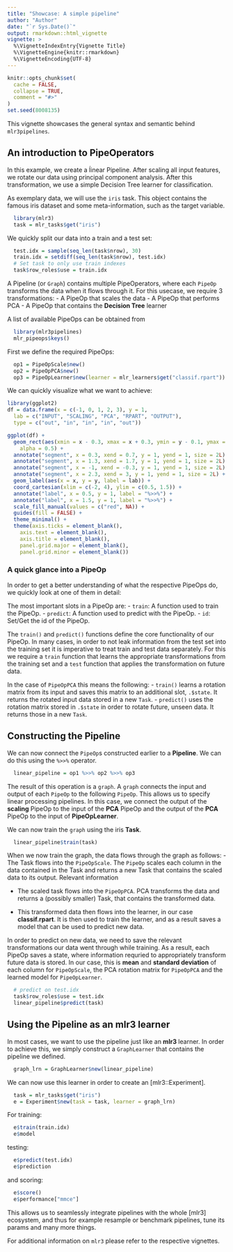 ```yaml
---
title: "Showcase: A simple pipeline"
author: "Author"
date: "`r Sys.Date()`"
output: rmarkdown::html_vignette
vignette: >
  %\VignetteIndexEntry{Vignette Title}
  %\VignetteEngine{knitr::rmarkdown}
  %\VignetteEncoding{UTF-8}
---
```


```r
knitr::opts_chunk$set(
  cache = FALSE,
  collapse = TRUE,
  comment = "#>"
)
set.seed(8008135)
```


This vignette showcases the general syntax and semantic behind `mlr3pipelines`.

## An introduction to PipeOperators

In this example, we create a ĺinear Pipeline. 
After scaling all input features, we rotate our data using principal component analysis.
After this transformation, we use a simple Decision Tree learner for classification.

As exemplary data, we will use the `iris` task.
This object contains the famous iris dataset and some meta-information, such as the target variable.

```r
  library(mlr3)
  task = mlr_tasks$get("iris")
```

We quickly split our data into a train and a test set: 
```r
  test.idx = sample(seq_len(task$nrow), 30)
  train.idx = setdiff(seq_len(task$nrow), test.idx)
  # Set task to only use train indexes
  task$row_roles$use = train.idx
```

A Pipeline (or `Graph`) contains multiple PipeOperators, where each `PipeOp`
transforms the data when it flows through it. For this usecase, we require 3 transformations:
- A PipeOp that scales the data
- A PipeOp that performs PCA
- A PipeOp that contains the **Decision Tree** learner

A list of available PipeOps can be obtained from

```r
  library(mlr3pipelines)
  mlr_pipeops$keys()
```

First we define the required PipeOps:

```r
  op1 = PipeOpScale$new()
  op2 = PipeOpPCA$new()
  op3 = PipeOpLearner$new(learner = mlr_learners$get("classif.rpart"))
```

We can quickly visualize what we want to achieve: 

```r
library(ggplot2)
df = data.frame(x = c(-1, 0, 1, 2, 3), y = 1,
  lab = c("INPUT", "SCALING", "PCA", "RPART", "OUTPUT"),
  type = c("out", "in", "in", "in", "out"))

ggplot(df) +
  geom_rect(aes(xmin = x - 0.3, xmax = x + 0.3, ymin = y - 0.1, ymax = y + 0.1, fill = type),
    alpha = 0.5) +
  annotate("segment", x = 0.3, xend = 0.7, y = 1, yend = 1, size = 2L) +
  annotate("segment", x = 1.3, xend = 1.7, y = 1, yend = 1, size = 2L) +
  annotate("segment", x = -1, xend = -0.3, y = 1, yend = 1, size = 2L) +
  annotate("segment", x = 2.3, xend = 3, y = 1, yend = 1, size = 2L) +
  geom_label(aes(x = x, y = y, label = lab)) +
  coord_cartesian(xlim = c(-2, 4), ylim = c(0.5, 1.5)) +
  annotate("label", x = 0.5, y = 1, label = "%>>%") +
  annotate("label", x = 1.5, y = 1, label = "%>>%") +
  scale_fill_manual(values = c("red", NA)) +
  guides(fill = FALSE) +
  theme_minimal() +
  theme(axis.ticks = element_blank(),
    axis.text = element_blank(),
    axis.title = element_blank(),
    panel.grid.major = element_blank(),
    panel.grid.minor = element_blank())

```

### A quick glance into a PipeOp

In order to get a better understanding of what the respective PipeOps do, 
we quickly look at one of them in detail:

The most important slots in a PipeOp are:
- `train`: A function used to train the PipeOp.
- `predict`: A function used to predict with the PipeOp.
- `id`: Set/Get the id of the PipeOp.

The `train()` and `predict()` functions define the core functionality of
our PipeOp.
In many cases, in order to not leak information from the test set into the training set it is imperative to treat train and test data separately. For this we require a `train` function that learns the appropriate transformations from the training set and a `test` function that applies the transformation on future data.

In the case of `PipeOpPCA` this means the following:
- `train()` learns a rotation matrix from its input and saves this matrix to
  an additional slot, `.$state`. It returns the rotated input data stored 
  in a new `Task`.
- `predict()` uses the rotation matrix stored in `.$state` in order to rotate
  future, unseen data. It returns those in a new `Task`.

## Constructing the Pipeline

We can now connect the `PipeOp`s constructed earlier to a **Pipeline**.
We can do this using the `%>>%` operator.

```r
  linear_pipeline = op1 %>>% op2 %>>% op3
```

The result of this operation is a `graph`. 
A `graph` connects the input and output of each `PipeOp` to the following `PipeOp`.
This allows us to specify linear processing pipelines.
In this case, we connect the output of the **scaling** PipeOp to the input of the **PCA** PipeOp
and the output of the **PCA** PipeOp to the input of **PipeOpLearner**.

We can now train the `graph` using the iris **Task**.

```r
  linear_pipeline$train(task)
```

When we now train the graph, the data flows through the graph as follows: 
- The Task flows into the `PipeOpScale`. The `PipeOp` scales each column in the data
  contained in the Task and returns a new Task that contains the scaled data to its output.
  Relevant information

- The scaled task flows into the `PipeOpPCA`. PCA transforms the data and returns a (possibly smaller) 
  Task, that contains the transformed data. 

- This transformed data then flows into the learner, in our case **classif.rpart**.
  It is then used to train the learner, and as a result saves a model that can be 
  used to predict new data.

In order to predict on new data, we need to save the relevant transformations our data went through
while training. As a result, each PipeOp saves a state, where information requried to appropriately 
transform future data is stored. In our case, this is **mean** and **standard deviation** of each column for `PipeOpScale`, the PCA rotation matrix for `PipeOpPCA` and the learned model for `PipeOpLearner`.


```r
  # predict on test.idx
  task$row_roles$use = test.idx
  linear_pipeline$predict(task)
```
 
## Using the Pipeline as an mlr3 learner

In most cases, we want to use the pipeline just like an 
**mlr3** learner. In order to achieve this, 
we simply construct a `GraphLearner` that contains the
pipeline we defined.

```r
  graph_lrn = GraphLearner$new(linear_pipeline)
```

We can now use this learner in order to create an [mlr3::Experiment].

```r
  task = mlr_tasks$get("iris")
  e = Experiment$new(task = task, learner = graph_lrn)
```

For training:

```r
  e$train(train.idx)
  e$model
```

testing:

```r
  e$predict(test.idx)
  e$prediction
```

and scoring: 

```r
  e$score()
  e$performance["mmce"]
```

This allows us to seamlessly integrate pipelines with the
whole [mlr3] ecosystem, and thus for example resample or benchmark pipelines, tune its params and many more things.

For additional information on `mlr3` please refer to the respective vignettes.
